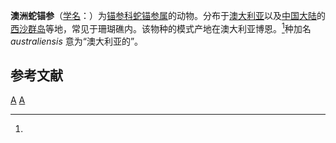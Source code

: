 {{Speciesbox
| genus = Opeodesoma
| species = australiensis
| authority = Heding, 1931<ref name='id12742'>{{cite web| url =http://www.bioinfo.cn/db05/BjdwSpecies.php?action=view&id=12742| title =澳洲蛇锚参| work =《中国动物物种编目数据库》| publisher =中国科学院微生物研究所| author =中国科学院动物研究所| accessdate =2009-04-28| deadurl =yes| archiveurl =https://web.archive.org/web/20160305045310/http://www.bioinfo.cn/db05/BjdwSpecies.php?action=view&id=12742| archivedate =2016-03-05}}</ref>
}}

'''澳洲蛇锚参'''（[[学名|学名]]：{{lang|la|''Opeodesoma australiensis''}}）为[[锚参科|锚参科]][[蛇锚参属|蛇锚参属]]的动物。分布于[[澳大利亚|澳大利亚]]以及[[中国大陆|中国大陆]]的[[西沙群岛|西沙群岛]]等地，常见于珊瑚礁内。该物种的模式产地在澳大利亚博恩。<ref name='id12742'/>种加名 ''australiensis'' 意为“澳大利亚的”。

== 参考文献 ==
{{reflist}}

{{Wikispecies|Opeodesoma australiensis}}
{{Taxonbar|from=Q13929207}}

[[Category:蛇锚参属|A]]
[[Category:1931年描述的动物|A]]


{{海参小作品}}